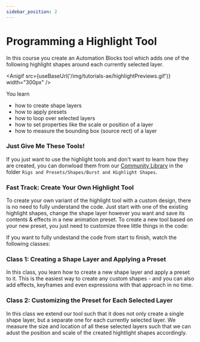 ```yaml
---
sidebar_position: 2
---
```



# Programming a Highlight Tool

In this course you create an Automation Blocks tool which adds one of the following highlight shapes around each currently selected layer.

<Anigif src={useBaseUrl('/img/tutorials-ae/highlightPreviews.gif')} width="300px" />

You learn 
- how to create shape layers
- how to apply presets
- how to loop over selected layers
- how to set properties like the scale or position of a layer
- how to measure the bounding box (source rect) of a layer


### Just Give Me These Tools!

If you just want to use the highlight tools and don't want to learn how they are created, you can donwload them from our [Community Library](/intro.mdx#CommunityLibrary) in the folder `Rigs and Presets/Shapes/Burst and Highlight Shapes`. 

### Fast Track: Create Your Own Highlight Tool

To create your own variant of the highlight tool with a custom design, there is no need to fully understand the code. Just start with one of the existing highlight shapes, change the shape layer however you want and save its contents & effects in a new animation preset. To create a new tool based on your new preset, you just need to customize three little things in the code:

<RetinaImg src="/img/tutorials-ae/customizeHighlightTool.png" alt=""/>

If you want to fully undestand the code from start to finish, watch the following classes:

### Class 1: Creating a Shape Layer and Applying a Preset

<Youtube id="zJShXkkUVEQ"/>


In this class, you learn how to create a new shape layer and apply a preset to it. This is the easiest way to create any custom shapes - and you can also add effects, keyframes and even expressions with that approach in no time.

### Class 2: Customizing the Preset for Each Selected Layer

<Youtube id="jyU3gjAUL0Q"/>

In this class we extend our tool such that it does not only create a single shape layer, but a separate one for each currently selected layer. We measure the size and location of all these selected layers such that we can adust the position and scale of the created hightlight shapes accordingly.